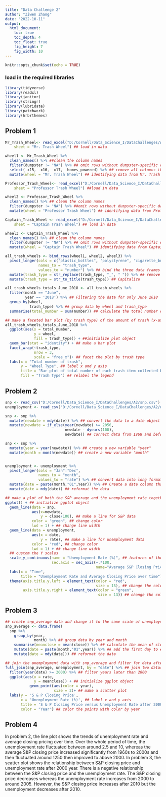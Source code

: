 ---
title: "Data Challenge 2"
author: "Ziwen Zhang"
date: "2022-10-11"
output: 
  html_document:
    toc: true
    toc_depth: 4
    toc_float: true
    fig_height: 7
    fig_width: 10
---

```{r setup, include=FALSE}
knitr::opts_chunk$set(echo = TRUE)
```

### load in the required libraries
```{r}
library(tidyverse)
library(readxl)
library(janitor)
library(stringr)
library(lubridate)
library(patchwork)
library(hrbrthemes)
```

## Problem 1
```{r}
Mr_Trash_Wheel<- read_excel("D:/Cornell/Data_Science_I/DataChallenges/A2/Trash-Wheel-Collection-Totals-8-6-19.xlsx", 
    sheet = "Mr. Trash Wheel") ## load in data

wheel1 <- Mr_Trash_Wheel %>%
  clean_names() %>% ##clean the column names
  filter(dumpster != "NA") %>% ## omit rows without dumpster-specific data
  select(-x15, -x16, -x17, -homes_powered) %>% ## remove all columns that are not needed
  mutate(wheel = "Mr. Trash Wheel") ## identifying data from Mr. Trash Wheel

Professor_Trash_Wheel<- read_excel("D:/Cornell/Data_Science_I/DataChallenges/A2/Trash-Wheel-Collection-Totals-8-6-19.xlsx", 
    sheet = "Professor Trash Wheel") ##load in data

wheel2 <- Professor_Trash_Wheel %>%
  clean_names() %>% ## clean the column names
  filter(dumpster != "NA") %>% ##omit rows without dumpster-specific data
  mutate(wheel = "Professor Trash Wheel") ## identifying data from Professor Trash Wheel

Captain_Trash_Wheel <- read_excel("D:/Cornell/Data_Science_I/DataChallenges/A2/Trash-Wheel-Collection-Totals-8-6-19.xlsx", 
    sheet = "Captain Trash Wheel") ## load in data

wheel3 <- Captain_Trash_Wheel %>%
  clean_names() %>% ## clean the column names
  filter(dumpster != "NA") %>% ## omit rows without dumpster-specific data
  mutate(wheel = "Captain Trash Wheel") ## identifying data from Captain Trash Wheel

all_trash_wheels <- bind_rows(wheel1, wheel2, wheel3) %>%
  pivot_longer(cols = c("plastic_bottles", "polystyrene", "cigarette_butts", "glass_bottles", "grocery_bags", "chip_bags", "sports_balls", "plastic_bags"),
               names_to = "trash_type", 
               values_to = "number") %>% ## bind the three data frames together into a data frame
  mutate(trash_type = str_replace(trash_type, "_", " ")) %>% ## remove "_"
  mutate(trash_type = str_to_title(trash_type)) ## Capitalize

all_trash_wheels_totals_June_2018 <- all_trash_wheels %>%
  filter(month == "June", 
         year == '2018') %>% ## Filtering the data for only June 2018
  group_by(wheel, 
           trash_type) %>% ## group data by wheel and trash_type
  summarise(total_number = sum(number)) ## calculate the total number of each trash item collected by each trash wheel for June 2018

## make a faceted bar plot (by trash type) of the amount of trash (x-axis) collected by each wheel (y-axis): 
all_trash_wheels_totals_June_2018 %>%
  ggplot(aes(x = total_number,
             y = wheel,
             fill = trash_type)) + ##initialize plot object
  geom_bar(stat = "identity") + ## make a bar plot
  facet_wrap(~trash_type, 
             nrow = 3, 
             scale = "free_x")+ ## facet the plot by trash type
  labs(x = "Total number of trash",
       y = "Wheel Type", ## label x and y axis
       title = "Bar plot of total number of each trash item collected by each trash wheel for June 2018", ## add a title
       fill = "Trash Type") ## relabel the legend

```


## Problem 2
```{r}
snp <- read_csv("D:/Cornell/Data_Science_I/DataChallenges/A2/snp.csv")
unemployment <- read_csv("D:/Cornell/Data_Science_I/DataChallenges/A2/unemployment.csv") ## load in data

snp <- snp %>%
  mutate(newdate = mdy(date)) %>% ## convert the data to a date object "newdate"
  mutate(newdate = if_else(year(newdate) >= 2050, 
                           newdate - dyears(100), 
                           newdate)) ## correct data from 1968 and before

snp <- snp %>%
  mutate(year = year(newdate)) %>% ## create a new variable "year"
  mutate(month = month(newdate)) ## create a new variable "month"


unemployment <- unemployment %>%
  pivot_longer(cols = "Jan":"Dec", 
               names_to = "month", 
               values_to = "rate") %>% ## convert data into long format
  mutate(date = paste(month,"01",Year)) %>% ## Create a date column that takes the month and year and indicates the first day of the month
  mutate(date = mdy(date)) ## reformat the data

## make a plot of both the S&P average and the unemployment rate together
ggplot() + ## initialize ggplot object
  geom_line(data = snp, 
            aes(x=newdate, 
                y = close/100), ## make a line for S&P data
            color = "green", ## change color
            lwd = 1) + ## change line width
  geom_line(data = unemployment, 
            aes(x = date, 
                y = rate), ## make a line for unemployment data
            color = "red", ## change color
            lwd = 1) + ## change line width
  ## custom the Y scales
  scale_y_continuous(name = "Unemployment Rate (%)", ## features of the first axis
                     sec.axis = sec_axis(~.*100, 
                                         name="Average S&P Closing Price")) + ## add a second axis and specify its features
  labs(x = "Time", 
       title = "Unemployment Rate and Average Closing Price over time") + 
  theme(axis.title.y.left = element_text(color = "red", 
                                         size = 13), ## change the color of left y axis title
        axis.title.y.right = element_text(color = "green", 
                                          size = 13)) ## change the color of right y axis title
```

## Problem 3
```{r}
## create snp_average data and change it to the same scale of unemployment data
snp_average <- data.frame(
  snp %>%
    group_by(year, 
             month) %>% ## group data by year and month
    summarise(meanclose = mean(close)) %>% ## calculate the mean of close for each month in each year
    mutate(date = paste(month,"01",year)) %>% ## add the first day to each month
    mutate(date = mdy(date))) ## reformat the data

## join the unemployment data with snp_average and filter for data after the start of 2000
full_join(snp_average, unemployment, by = "date") %>% ## join two dataset by date
  filter(year(date) >= 2000) %>% ## filter years later than 2000
  ggplot(aes(x = rate, 
             y = meanclose)) + ## initialize ggplot object
           geom_point(aes(color = year), 
                      size = 2)+ ## make a scatter plot 
  labs(y = 'S & P Closing Price',
       x = 'Unemployment Rate (%)', ## label x and y axis
       title = 'S & P Closing Price versus Unemployment Rate after 2000', ## add a title
       color = "Year") ## color the points with color by year
```

## Problem 4

In problem 2, the line plot shows the trends of unemployment rate and average closing pricing over time. Over the whole period of time, the unemployment rate fluctuated between around 2.5 and 10, whereas the average S&P closing price increased significantly from 1960s to 2000s and then fluctuated around 1250 then improved to above 2000. 
In problem 3, the scatter plot shows the relationship between S&P closing price and unemployment rate after 2000 year. There is a negative relationship between the S&P closing price and the unemployment rate. The S&P closing price decreases whereas the unemployment rate increases from 2000 to around 2005. However, the S&P closing price increases after 2010 but the unemployment decreases after 2010.
